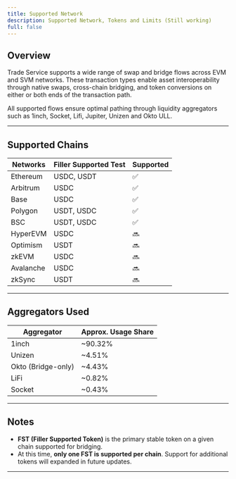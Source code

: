 ```yaml
---
title: Supported Network
description: Supported Network, Tokens and Limits (Still working)
full: false
---
```


## Overview

Trade Service supports a wide range of swap and bridge flows across EVM and SVM networks. These transaction types enable asset interoperability through native swaps, cross-chain bridging, and token conversions on either or both ends of the transaction path.

All supported flows ensure optimal pathing through liquidity aggregators such as 1inch, Socket, Lifi, Jupiter, Unizen and Okto ULL.

---

## Supported Chains

| Networks | Filler Supported Test | Supported |
|---|---|---|
| Ethereum | USDC, USDT | ✅ |
| Arbitrum | USDC | ✅ |
| Base | USDC | ✅ |
| Polygon | USDT, USDC | ✅ |
| BSC | USDT, USDC | ✅ |
| HyperEVM | USDC | 🔜 |
| Optimism | USDT | 🔜 |
| zkEVM | USDC | 🔜 |
| Avalanche | USDC | 🔜 | 
| zkSync | USDT | 🔜 | 


---

## Aggregators Used

| Aggregator       | Approx. Usage Share |
|------------------|---------------------|
| 1inch            | ~90.32%             |
| Unizen           | ~4.51%              |
| Okto (Bridge-only)| ~4.43%             |
| LiFi             | ~0.82%              |
| Socket           | ~0.43%              |

---

## Notes

- **FST (Filler Supported Token)** is the primary stable token on a given chain supported for bridging.
- At this time, **only one FST is supported per chain**. Support for additional tokens will expanded in future updates.

---